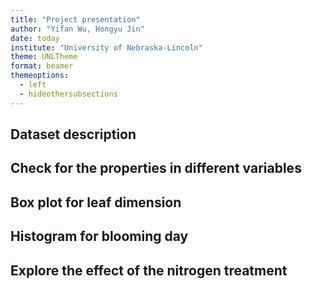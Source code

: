 ```yaml
---
title: "Project presentation"
author: "Yifan Wu, Hongyu Jin"
date: today
institute: "University of Nebraska-Lincoln"
theme: UNLTheme
format: beamer
themeoptions:
  - left
  - hideothersubsections
---
```


## Dataset description

## Check for the properties in different variables 

## Box plot for leaf dimension

## Histogram for blooming day

## Explore the effect of the nitrogen treatment